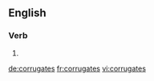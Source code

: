 
==English==

===Verb===
{{head|en|verb form}}

# {{en-third-person singular of|corrugate}}

[[de:corrugates]]
[[fr:corrugates]]
[[vi:corrugates]]
